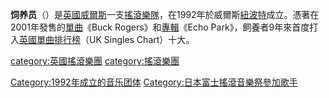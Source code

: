 {{noteTA
|1=zh-hans:乐队; zh-tw:樂團; zh-hk:樂隊;
}}
{{Unreferenced |time=2008-03-28T14:35:52+00:00 }}

'''饲养员'''（{{lang-en|Feeder}}）是[[英國|英國]][[威爾斯|威爾斯]]一支[[搖滾|搖滾]][[樂隊|樂隊]]，在1992年於威爾斯[[紐波特|紐波特]]成立。憑著在2001年發售的[[單曲|單曲]]《Buck Rogers》和[[專輯|專輯]]《Echo Park》，飼養者9年來首度打入[[英國單曲排行榜|英國單曲排行榜]]（UK Singles Chart）十大。

{{Authority control}}
{{樂團小作品}}
{{DEFAULTSORT:Feeder}}
[[Category:1992年成立的音乐团体|Category:1992年成立的音乐团体]]
[[category:英國搖滾樂團|category:英國搖滾樂團]]
[[category:搖滾樂團|category:搖滾樂團]]
[[Category:日本富士搖滾音樂祭參加歌手|Category:日本富士搖滾音樂祭參加歌手]]